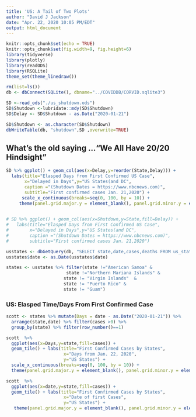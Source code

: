```yaml
---
title: 'US: A Tail of Two Plots'
author: "David J Jackson"
date: "Apr. 22, 2020 10:05 PM/EDT"
output: html_document
---
```


```r
knitr::opts_chunk$set(echo = TRUE)
knitr::opts_chunk$set(fig.width=9, fig.height=6)
library(tidyverse)
library(plotly)
library(readODS)
library(RSQLite)
theme_set(theme_linedraw())

```
```r
rm(list=ls())
db <- dbConnect(SQLite(), dbname="../COVIDDB/CORVID.sqlite3")
```
```r
SD <-read_ods("./us_shutdown.ods")
SD$Shutdown <-lubridate::mdy(SD$Shutdown)
SD$Delay <- SD$Shutdown - as.Date("2020-01-21")

SD$Shutdown <- as.character(SD$Shutdown)
dbWriteTable(db, "shutdown",SD ,overwrite=TRUE)
```

## What's the old saying ..."We All Have 20/20 Hindsight"

```r
SD %>% ggplot() + geom_col(aes(x=Delay,y=reorder(State,Delay))) +
  labs(title="Elasped Days from First Confirmed US Case",
       x="Delayed in Days",y="US States(and DC",
       caption ="(Shutdown Dates = https://www.nbcnews.com)",
       subtitle="First confirmed cases Jan. 21,2020") +
      scale_x_continuous(breaks=seq(0, 100, by = 10)) +
     theme(panel.grid.major.y = element_blank(), panel.grid.minor.y = element_blank())
      

# SD %>% ggplot() + geom_col(aes(x=Shutdown,y=State,fill=Delay)) +
#   labs(title="Elasped Days from First Confirmed US Case",
#        x="Delayed in Days",y="US States(and DC",
#        caption ="(Shutdown Dates = https://www.nbcnews.com)",
#        subtitle="First confirmed cases Jan. 21,2020") 

```
```r
usstates <- dbGetQuery(db, "SELECT state,date,cases,deaths FROM us_states ;")
usstates$date <- as.Date(usstates$date)

states <- usstates %>% filter(state !="American Samoa" &
                       state !="Northern Mariana Islands" &
                      state != "Virgin Islands"  &
                      state != "Puerto Rico" &
                      state != "Guam")
```

### US: Elasped Time/Days From First Confirmed Case 

```r
scott <- states %>% mutate(Days = date - as.Date("2020-01-21")) %>%
  arrange(state,date) %>% filter(cases >0) %>%
  group_by(state) %>% filter(row_number()==1)
```

```r
scott  %>%
  ggplot(aes(x=Days,y=state,fill=cases)) +
  geom_tile() + labs(title="First Confirmed Cases by States",
                      x="Days from Jan. 22, 2020",
                      y="US States") +
  scale_x_continuous(breaks=seq(0, 100, by = 10)) +
  theme(panel.grid.major.y = element_blank(), panel.grid.minor.y = element_blank())

scott  %>%
  ggplot(aes(x=date,y=state,fill=cases)) +
  geom_tile() + labs(title="First Confirmed Cases by States",
                      x="Date of first Cases",
                      y="US States") +
   theme(panel.grid.major.y = element_blank(), panel.grid.minor.y = element_blank())
     
```

